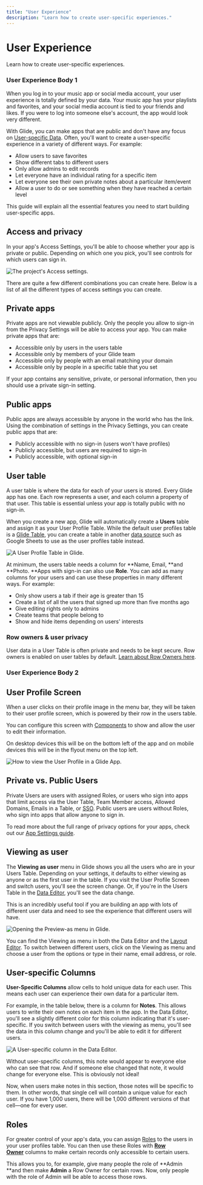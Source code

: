 ```yaml
---
title: "User Experience"
description: "Learn how to create user-specific experiences."
---
```


# User Experience

Learn how to create user-specific experiences.

### User Experience Body 1

When you log in to your music app or social media account, your user experience is totally defined by your data. Your music app has your playlists and favorites, and your social media account is tied to your friends and likes. If you were to log into someone else's account, the app would look very different.

With Glide, you can make apps that are public and don't have any focus on [User-specific Data](/user-specific-data). Often, you'll want to create a user-specific experience in a variety of different ways. For example:

- Allow users to save favorites
- Show different tabs to different users
- Only allow admins to edit records
- Let everyone have an individual rating for a specific item
- Let everyone see their own private notes about a particular item/event
- Allow a user to do or see something when they have reached a certain level

This guide will explain all the essential features you need to start building user-specific apps.

## Access and privacy

In your app's Access Settings, you'll be able to choose whether your app is private or public. Depending on which one you pick, you'll see controls for which users can sign in.



![The project's Access settings.](https://images.ctfassets.net/yreygbm72t08/2RkNbUAt0FpNIIFM7KWTL0/786a023a68147639ec32ad4dea125243/CleanShot_2025-03-27_at_3_.26.40_2x.png)



There are quite a few different combinations you can create here. Below is a list of all the different types of access settings you can create.

## Private apps

Private apps are not viewable publicly. Only the people you allow to sign-in from the Privacy Settings will be able to access your app. You can make private apps that are:

- Accessible only by users in the users table
- Accessible only by members of your Glide team
- Accessible only by people with an email matching your domain
- Accessible only by people in a specific table that you set

If your app contains any sensitive, private, or personal information, then you should use a private sign-in setting.

## Public apps

Public apps are always accessible by anyone in the world who has the link. Using the combination of settings in the Privacy Settings, you can create public apps that are:

- Publicly accessible with no sign-in (users won't have profiles)
- Publicly accessible, but users are required to sign-in
- Publicly accessible, with optional sign-in

## User table

A user table is where the data for each of your users is stored. Every Glide app has one. Each row represents a user, and each column a property of that user. This table is essential unless your app is totally public with no sign-in.

When you create a new app, Glide will automatically create a **Users** table and assign it as your User Profile Table. While the default user profiles table is a [Glide Table](/essentials/data-sources/glide-tables), you can create a table in another [data source](/essentials/data-sources) such as Google Sheets to use as the user profiles table instead.



![A User Profile Table in Glide.](https://images.ctfassets.net/yreygbm72t08/3cecqUKXLFbZADhDPJO7A3/d2b55a2be889a1aa06cd748835189479/CleanShot_2024-01-11_at_3_.01.09_2x.png)



At minimum, the users table needs a column for **Name, Email, **and **Photo. **Apps with sign-in can also use **Role**. You can add as many columns for your users and can use these properties in many different ways. For example:

- Only show users a tab if their age is greater than 15
- Create a list of all the users that signed up more than five months ago
- Give editing rights only to admins
- Create teams that people belong to
- Show and hide items depending on users' interests



### Row owners & user privacy

User data in a User Table is often private and needs to be kept secure. Row owners is enabled on user tables by default. [Learn about Row Owners here](/row-owners).

### User Experience Body 2

## User Profile Screen

When a user clicks on their profile image in the menu bar, they will be taken to their user profile screen, which is powered by their row in the users table.

You can configure this screen with [Components](/essentials/components) to show and allow the user to edit their information.

On desktop devices this will be on the bottom left of the app and on mobile devices this will be in the flyout menu on the top left.



![How to view the User Profile in a Glide App.](https://images.ctfassets.net/yreygbm72t08/7oy7ajm8ZbLqr1ffJTc6S3/22c23e2b97ed6053bab11af03a7fd56a/CleanShot_2024-01-12_at_12_.44.32_2x.png)



## Private vs. Public Users

Private Users are users with assigned Roles, or users who sign into apps that limit access via the User Table, Team Member access, Allowed Domains, Emails in a Table, or [SSO](/automation/integrations/single-sign-on). Public users are users without Roles, who sign into apps that allow anyone to sign in.

To read more about the full range of privacy options for your apps, check out our [App Settings guide](/getting-started/app-settings#privacy).

## Viewing as user


The **Viewing as user** menu in Glide shows you all the users who are in your Users Table. Depending on your settings, it defaults to either viewing as anyone or as the first user in the table. If you visit the User Profile Screen and switch users, you'll see the screen change. Or, if you're in the Users Table in the [Data Editor](/getting-started/introduction-to-the-data-editor), you'll see the data change.

This is an incredibly useful tool if you are building an app with lots of different user data and need to see the experience that different users will have.



![Opening the Preview-as menu in Glide.](https://images.ctfassets.net/yreygbm72t08/4C5EcfFxrlp9ejmGUjvki1/f8c18ac623c4f716260eb93bdc569f10/CleanShot_2024-01-12_at_12_.47.11_2x.png)



You can find the Viewing as menu in both the Data Editor and the [Layout Editor](/getting-started/intro-to-layout). To switch between different users, click on the Viewing as menu and choose a user from the options or type in their name, email address, or role.

## User-specific Columns

**User-Specific Columns** allow cells to hold unique data for each user. This means each user can experience their own data for a particular item.

For example, in the table below, there is a column for **Notes**. This allows users to write their own notes on each item in the app. In the Data Editor, you'll see a slightly different color for this column indicating that it's user-specific. If you switch between users with the viewing as menu, you'll see the data in this column change and you'll be able to edit it for different users.



![A User-specific column in the Data Editor.](https://images.ctfassets.net/yreygbm72t08/6uOvGA1VqkZ9pqLlvpj8il/1f6c56a2caf92948f7c67c75ed1a7e21/CleanShot_2024-01-12_at_12_.49.22_2x.png)



Without user-specific columns, this note would appear to everyone else who can see that row. And if someone else changed that note, it would change for everyone else. This is obviously not ideal!

Now, when users make notes in this section, those notes will be specific to them. In other words, that single cell will contain a unique value for each user. If you have 1,000 users, there will be 1,000 different versions of that cell—one for every user.

## Roles

For greater control of your app's data, you can assign [Roles](/roles) to the users in your user profiles table. You can then use these Roles with [**Row Owner**](/row-owners) columns to make certain records only accessible to certain users.

This allows you to, for example, give many people the role of **Admin **and then make **Admin** a Row Owner for certain rows. Now, only people with the role of Admin will be able to access those rows.

